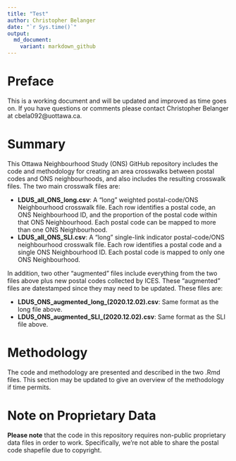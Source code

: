 ```yaml
---
title: "Test"
author: Christopher Belanger
date: "`r Sys.time()`"
output:
  md_document:
    variant: markdown_github
---
```


# Preface

This is a working document and will be updated and improved as time goes on. If you have questions or comments please contact Christopher Belanger at cbela092@uottawa.ca.

# Summary

This Ottawa Neighbourhood Study (ONS) GitHub repository includes the code and methodology for creating an area crosswalks between postal codes and ONS neighbourhoods, and also includes the resulting crosswalk files. The two main crosswalk files are:

* **LDUS_all_ONS_long.csv**: A "long" weighted postal-code/ONS Neighbourhood crosswalk file. Each row identifies a postal code, an ONS Neighbourhood ID, and the proportion of the postal code within that ONS Neighbourhood. Each postal code can be mapped to more than one ONS Neighbourhood.
* **LDUS_all_ONS_SLI.csv**: A "long" single-link indicator postal-code/ONS neighbourhood crosswalk file. Each row identifies a postal code and a single ONS Neighbourhood ID. Each postal code is mapped to only one ONS Neighbourhood.

In addition, two other "augmented" files include everything from the two files above plus new postal codes collected by ICES. These "augmented" files are datestamped since they may need to be updated. These files are:

* **LDUS_ONS_augmented_long_(2020.12.02).csv**: Same format as the long file above.
* **LDUS_ONS_augmented_SLI_(2020.12.02).csv**: Same format as the SLI file above.

# Methodology

The code and methodology are presented and described in the two .Rmd files. This section may be updated to give an overview of the methodology if time permits.

# Note on Proprietary Data

**Please note** that the code in this repository requires non-public proprietary data files in order to work. Specifically, we're not able to share the postal code shapefile due to copyright.
